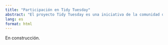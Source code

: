```yaml
---
title: "Participación en Tidy Tuesday"
abstract: "El proyecto Tidy Tuesday es una iniciativa de la comunidad de aprendizaje del libro R para Ciencia de Datos. Todos los martes se publica un dataset, invitando a diseñar gráficos novedosos y creativos. Aquí se encuentran mis aportes a este proyecto."
lang: es
format: html
---
```


En construcción. 

